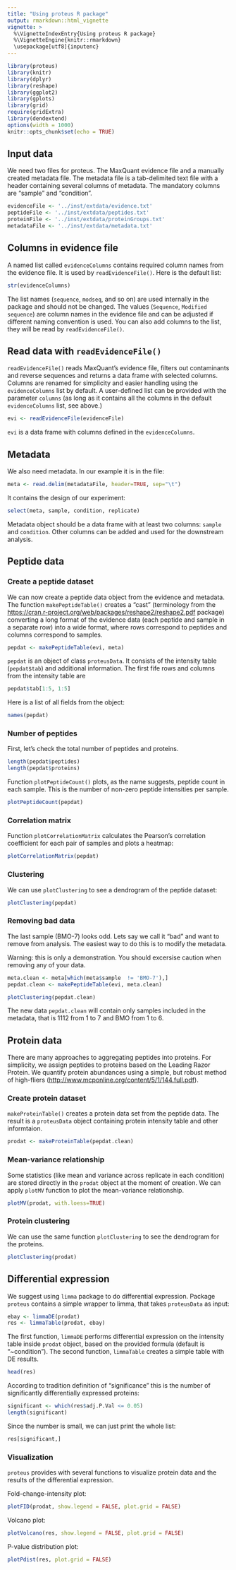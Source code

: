 ```yaml
---
title: "Using proteus R package"
output: rmarkdown::html_vignette
vignette: >
  %\VignetteIndexEntry{Using proteus R package}
  %\VignetteEngine{knitr::rmarkdown}
  \usepackage[utf8]{inputenc}
---
```


```r
library(proteus)
library(knitr)
library(dplyr)
library(reshape)
library(ggplot2)
library(gplots)
library(grid)
require(gridExtra)
library(dendextend)
options(width = 1000)
knitr::opts_chunk$set(echo = TRUE)
```

## Input data

We need two files for proteus. The MaxQuant evidence file and a manually created metadata file. The metadata file is a tab-delimited text file with a header containing several columns of metadata. The mandatory columns are "sample" and "condition".

```r
evidenceFile <- '../inst/extdata/evidence.txt'
peptideFile <- '../inst/extdata/peptides.txt'
proteinFile <- '../inst/extdata/proteinGroups.txt'
metadataFile <- '../inst/extdata/metadata.txt'
```


## Columns in evidence file

A named list called `evidenceColumns` contains required column names from the evidence file. It is used by `readEvidenceFile()`. Here is the default list:

```r
str(evidenceColumns)
```

The list names (`sequence`, `modseq`, and so on) are used internally in the package and should not be changed. The values (`Sequence`, `Modified sequence`) are column names in the evidence file and can be adjusted if different naming convention is used. You can also add columns to the list, they will be read by `readEvidenceFile()`.

## Read data with `readEvidenceFile()`

`readEvidenceFile()` reads MaxQuant's evidence file, filters out contaminants and reverse sequences and returns a data frame with selected columns. Columns are renamed for simplicity and easier handling using the `evidenceColumns` list by default. A user-defined list can be provided with the parameter `columns` (as long as it contains all the columns in the default `evidenceColumns` list, see above.)

```r
evi <- readEvidenceFile(evidenceFile)
```

`evi` is a data frame with columns defined in the `evidenceColumns`.

## Metadata

We also need metadata. In our example it is in the file:

```r
meta <- read.delim(metadataFile, header=TRUE, sep="\t")
```

It contains the design of our experiment:

```r
select(meta, sample, condition, replicate)
```

Metadata object should be a data frame with at least two columns: `sample` and `condition`. Other columns can be added and used for the downstream analysis.


## Peptide data

### Create a peptide dataset

We can now create a peptide data object from the evidence and metadata. The function `makePeptideTable()` creates a "cast" (terminology from the [https://cran.r-project.org/web/packages/reshape2/reshape2.pdf](reshape2) package) converting a long format of the evidence data (each peptide and sample in a separate row) into a wide format, where rows correspond to peptides and columns correspond to samples.


```r
pepdat <- makePeptideTable(evi, meta)
```

`pepdat` is an object of class `proteusData`. It consists of the intensity table (`pepdat$tab`) and additional information. The first fife rows and columns from the intensity table are

```r
pepdat$tab[1:5, 1:5]
```

Here is a list of all fields from the object:

```r
names(pepdat)
```

### Number of peptides

First, let's check the total number of peptides and proteins.

```r
length(pepdat$peptides)
length(pepdat$proteins)
```

Function `plotPeptideCount()` plots, as the name suggests, peptide count in each sample. This is the number of non-zero peptide intensities per sample. 

```r
plotPeptideCount(pepdat)
```

### Correlation matrix

Function `plotCorrelationMatrix` calculates the Pearson's correlation coefficient for each pair of samples and plots a heatmap:

```r
plotCorrelationMatrix(pepdat)
```

### Clustering

We can use `plotClustering` to see a dendrogram of the peptide dataset:

```r
plotClustering(pepdat)
```

### Removing bad data

The last sample (BMO-7) looks odd. Lets say we call it "bad" and want to remove from analysis. The easiest way to do this is to modify the metadata.

Warning: this is only a demonstration. You should excersise caution when removing any of your data.

```r
meta.clean <- meta[which(meta$sample  != 'BMO-7'),]
pepdat.clean <- makePeptideTable(evi, meta.clean)
```

```r
plotClustering(pepdat.clean)
```

The new data `pepdat.clean` will contain only samples included in the metadata, that is 1112 from 1 to 7 and BMO from 1 to 6.

## Protein data

There are many approaches to aggregating peptides into proteins. For simplicity, we assign peptides to proteins based on the Leading Razor Protein. We quantify protein abundances using a simple, but robust method of high-fliers ([http://www.mcponline.org/content/5/1/144.full.pdf](Silva et al. 2006)).

### Create protein dataset

`makeProteinTable()` creates a protein data set from the peptide data. The result is a `proteusData` object containing protein intensity table and other informtaion.

```r
prodat <- makeProteinTable(pepdat.clean)
```

### Mean-variance relationship

Some statistics (like mean and variance across replicate in each condition) are stored directly in the `prodat` object at the moment of creation. We can apply `plotMV` function to plot the mean-variance relationship.

```r
plotMV(prodat, with.loess=TRUE)
```

### Protein clustering

We can use the same function `plotClustering` to see the dendrogram for the proteins.

```r
plotClustering(prodat)
```

## Differential expression

We suggest using `limma` package to do differential expression. Package `proteus` contains a simple wrapper to limma, that takes `proteusData` as input:

```r
ebay <- limmaDE(prodat)
res <- limmaTable(prodat, ebay)
```

The first function, `limmaDE` performs differential expression on the intensity table inside `prodat` object, based on the provided formula (default is "~condition"). The second function, `limmaTable` creates a simple table with DE results.

```r
head(res)
```

According to tradition definition of "significance" this is the number of significantly differentially expressed proteins:

```r
significant <- which(res$adj.P.Val <= 0.05)
length(significant)
```

Since the number is small, we can just print the whole list:

```r
res[significant,]
```

### Visualization

`proteus` provides with several functions to visualize protein data and the results of the differential expression.

Fold-change-intensity plot:

```r
plotFID(prodat, show.legend = FALSE, plot.grid = FALSE)
```

Volcano plot:

```r
plotVolcano(res, show.legend = FALSE, plot.grid = FALSE)
```

P-value distribution plot:

```r
plotPdist(res, plot.grid = FALSE)
```
